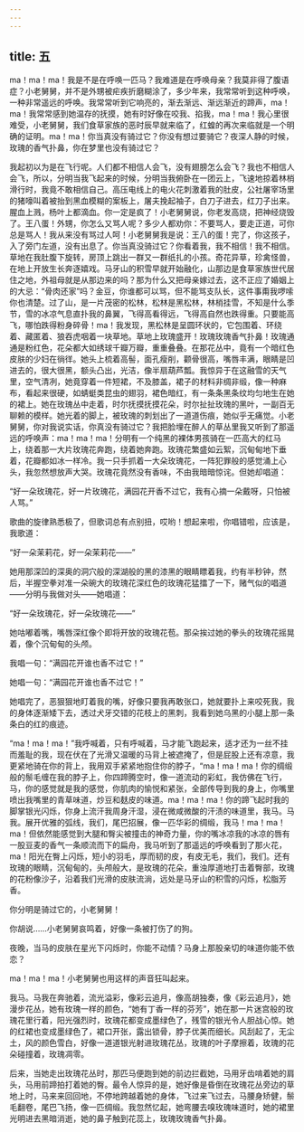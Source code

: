 ```yaml
---
---
---
```

title: 五
---




ma！ma！ma！我是不是在呼唤一匹马？我难道是在呼唤母亲？我莫非得了腹语症？小老舅舅，并不是外甥被疟疾折磨糊涂了，多少年来，我常常听到这种呼唤，一种非常遥远的呼唤。我常常听到它响亮的，渐去渐远、渐远渐近的蹄声，ma！ma！我常常感到她温存的抚摸，她有时好像在咬我、掐我，ma！ma！我心里很难受，小老舅舅，我们食草家族的恶时辰早就来临了，红蝗的再次来临就是一个明确的证明。ma！ma！你当真没有骑过它？你没有想过要骑它？夜深人静的时候，玫瑰的香气扑鼻，你在梦里也没有骑过它？

我起初以为是在飞行呢。人们都不相信人会飞，没有翅膀怎么会飞？我也不相信人会飞，所以，分明当我飞起来的时候，分明当我俯卧在一团云上，飞速地掠着林梢滑行时，我竟不敢相信自己。高压电线上的电火花刺激着我的肚皮，公社屠宰场里的猪嚎叫着被抬到黑血模糊的案板上，屠夫挽起袖子，白刀子进去，红刀子出来。腥血上溅，杨叶上都滴血。你一定是疯了！小老舅舅说，你老发高烧，把神经烧毁了。王八蛋！外甥，你怎么又骂人呢？多少人都劝你：不要骂人，要走正道，可你总是骂人！我从来没有骂过人呵！小老舅舅我是说：王八的蛋！完了，你这孩子，入了旁门左道，没有出息了。你当真没骑过它？你看着我，我不相信！我不相信。草地在我肚腹下旋转，房顶上跳出一群又一群纸扎的小孩。奇花异草，珍禽怪兽，在地上开放生长奔逐嬉戏。马牙山的积雪早就开始融化，山那边是食草家族世代居住之地，外祖母就是从那边来的吗？那为什么又把母亲嫁过去，这不正应了婚姻上的大忌：“骨肉还家”吗？金豆，你谁都可以骂，但不能骂支队长，这件事甭我啰嗦你也清楚。过了山，是一片茂密的松林，松林是黑松林，林梢挂雪，不知是什么季节，雪的冰凉气息直扑我的鼻翼，飞得高看得远，飞得高自然也跌得重。只要能高飞，哪怕跌得粉身碎骨！ma！我发现，黑松林是呈圆环状的，它包围着、环绕着、藏匿着、狼吞虎咽着一块草地。草地上玫瑰盛开！玫瑰玫瑰香气扑鼻！玫瑰通通是粉红色，花朵都大如绣球千瓣万瓣，重重叠叠。在那花丛中，竟有一个暗红色皮肤的少妇在徜徉。她头上梳着高髻，面孔瘦削，颧骨很高，嘴唇丰满，眼睛是凹进去的，很大很黑，额头凸出，光洁，像半扇葫芦瓢。我惊异于在这融雪的天气里，空气清冽，她竟穿着一件短裙，不及膝盖，裙子的材料非绸非缎，像一种麻布，看起来很硬，如蜻蜓类昆虫的翅羽，裙色暗红，有一条条黑条纹均匀地生在她的裙上。她在玫瑰丛中走着，时尔抚摸抚摸花朵，时尔扯扯玫瑰的黑叶，一副百无聊赖的模样。她光着的脚上，被玫瑰的刺划出了一道道伤痕，她似乎无痛觉。小老舅舅，你对我说实话，你真没有骑过它？我把脸埋在醉人的草丛里我又听到了那遥远的呼唤声：ma！ma！ma！分明有一个纯黑的裸体男孩骑在一匹高大的红马上，绕着那一大片玫瑰花奔跑，绕着她奔跑。玫瑰花繁盛如云絮，沉甸甸地下垂着，花瓣都如冰一样冷。我一只手抓着一大朵玫瑰花，一阵犯罪般的感觉涌上心头，我忽然想放声大哭。玫瑰花竟然没有香味，不由我暗暗惊诧。但她却唱道：

“好一朵玫瑰花，好一片玫瑰花，满园花开香不过它，我有心摘一朵戴呀，只怕被人骂。”

歌曲的旋律熟悉极了，但歌词总有点别扭，哎哟！想起来啦，你唱错啦，应该是，我歌道：

“好一朵茉莉花，好一朵茉莉花——”

她用那深凹的深奥的洞穴般的深湖般的黑的漆黑的眼睛瞟着我，约有半秒钟，然后，半握空拳对准一朵碗大的玫瑰花深红色的玫瑰花猛擂了一下，赌气似的唱道——分明与我做对头——她唱道：

“好一朵玫瑰花，好一朵玫瑰花——”

她咕嘟着嘴，嘴唇深红像个即将开放的玫瑰花苞。那朵挨过她的拳头的玫瑰花摇晃着，像个沉甸甸的头颅。

我唱一句：“满园花开谁也香不过它！”

她唱一句：“满园花开谁也香不过它！”

她唱完了，恶狠狠地盯着我的嘴，好像只要我再敢张口，她就要扑上来咬死我，我的身体逐渐矮下去，透过犬牙交错的花枝上的黑刺，我看到她乌黑的小腿上那一条条白的红的痕迹。

“ma！ma！ma！”我呼喊着，只有呼喊着，马才能飞跑起来，适才还为一丝不挂而羞耻的我，现在伏在了光滑又温暖的马背上被遮掩了，但是屁股上还有凉意，我更紧地骑在你的背上，我用双手紧紧地抱住你的脖子，“ma！ma！ma！你的绸缎般的鬃毛缠在我的脖子上，你四蹄腾空时，像一道流动的彩虹，我仿佛在飞行，马，你的感觉就是我的感觉，你肌肉的愉悦和紧张，全部传导到我的身上，你嘴里喷出我嘴里的青草味道，炒豆和麸皮的味道。ma！ma！ma！你的蹄飞起时我的脚掌银光闪烁，你身上流汗我周身汗湿，浸在微咸微酸的汗渍的味道里，我马。马我。展开优雅的弧线，我们，尾巴招展，像一匹华彩的绸缎，我马！ma！ma！ma！但依然能感觉到大腿和臀尖被撞击的神奇力量，你的嘴冰凉我的冰凉的唇有一股豆麦的香气一条顺流而下的扁舟，我马听到了那遥远的呼唤看到了那火花，ma！阳光在臀上闪烁，短小的羽毛，厚而韧的皮，有皮无毛，我们，我们。还有玫瑰的眼睛，沉甸甸的，头颅般大，是玫瑰的花朵，重浊厚道地打击着臀部，玫瑰的花粉像沙子，沿着我们光滑的皮肤流淌，远处是马牙山的积雪的闪烁，松脂芳香。

你分明是骑过它的，小老舅舅！

你胡说……小老舅舅哀鸣着，好像一条被打伤了的狗。

夜晚，当马的皮肤在星光下闪烁时，你能不动情？马身上那股亲切的味道你能不依恋？

ma！ma！ma！小老舅舅也用这样的声音狂叫起来。

我马。马我在奔驰着，流光溢彩，像彩云追月，像高胡独奏，像《彩云追月》，她漫步花丛，她有玫瑰一样的颜色，“她有丁香一样的芬芳”，她在那一片迷宫般的玫瑰花里行着，阳光强烈时，玫瑰花都变成墨绿色了，残雪的银光令人胆战心惊。她的红裙也变成墨绿色了，裙口开张，露出锁骨，脖子优美而细长。风刮起了，无尘土，风的颜色雪白，好像一道道银光射进玫瑰花丛，玫瑰的叶子摩擦着，玫瑰的花朵碰撞着，玫瑰凋零。

后来，当她走出玫瑰花丛时，那匹马便跑到她的前边拦截她，马用牙齿啃着她的肩头，马用前蹄拍打着她的臀。最令人惊异的是，她好像是昏倒在玫瑰花丛旁边的草地上时，马来来回回地，不停地跨越着她的身体，飞过来飞过去，马腰身矫健，鬃毛翻卷，尾巴飞扬，像一匹绸缎。我忽然忆起，她弯腰去嗅玫瑰味道时，她的裙里光明进去黑暗消逝，她的鼻子触到花蕊上，玫瑰玫瑰香气扑鼻。